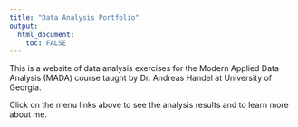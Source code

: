 ```yaml
---
title: "Data Analysis Portfolio"
output: 
  html_document:
    toc: FALSE
---
```


This is a website of data analysis exercises for the Modern Applied Data Analysis (MADA) course taught by Dr. Andreas Handel at University of Georgia.

Click on the menu links above to see the analysis results and to learn more about me.
